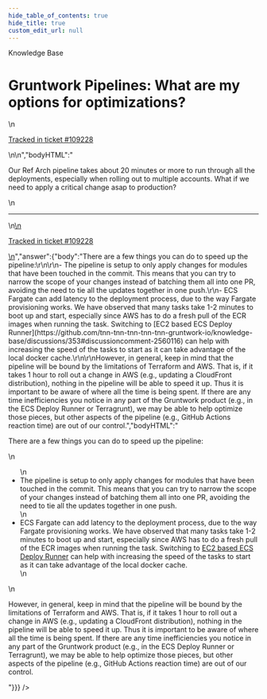 ```yaml
---
hide_table_of_contents: true
hide_title: true
custom_edit_url: null
---
```



<head>
  <link rel="canonical" href="https://github.com/tnn-tnn-tnn-tnn-tnn-gruntwork-io/knowledge-base/discussions/553" />
</head>

<CenterLayout>
<span className="searchCategory">Knowledge Base</span>
<h1>Gruntwork Pipelines: What are my options for optimizations?</h1>
<GitHub discussion={{"id":"D_kwDOF8slf84AQs-_","number":553,"author":{"login":"yorinasub17"},"title":"Gruntwork Pipelines: What are my options for optimizations?","body":"\nOur Ref Arch pipeline takes about 20 minutes or more to run through all the deployments, especially when rolling out to multiple accounts. What if we need to apply a critical change asap to production?\n\n---\n\n<ins datetime=\"2022-09-09T14:56:25Z\">\n  <p><a href=\"https://support.gruntwork.io/hc/requests/109228\">Tracked in ticket #109228</a></p>\n</ins>\n","bodyHTML":"<p dir=\"auto\">Our Ref Arch pipeline takes about 20 minutes or more to run through all the deployments, especially when rolling out to multiple accounts. What if we need to apply a critical change asap to production?</p>\n<hr>\n<ins datetime=\"2022-09-09T14:56:25Z\">\n  <p dir=\"auto\"><a href=\"https://support.gruntwork.io/hc/requests/109228\" rel=\"nofollow\">Tracked in ticket #109228</a></p>\n</ins>","answer":{"body":"There are a few things you can do to speed up the pipeline:\r\n\r\n- The pipeline is setup to only apply changes for modules that have been touched in the commit. This means that you can try to narrow the scope of your changes instead of batching them all into one PR, avoiding the need to tie all the updates together in one push.\r\n- ECS Fargate can add latency to the deployment process, due to the way Fargate provisioning works. We have observed that many tasks take 1-2 minutes to boot up and start, especially since AWS has to do a fresh pull of the ECR images when running the task. Switching to [EC2 based ECS Deploy Runner](https://github.com/tnn-tnn-tnn-tnn-tnn-gruntwork-io/knowledge-base/discussions/353#discussioncomment-2560116) can help with increasing the speed of the tasks to start as it can take advantage of the local docker cache.\r\n\r\nHowever, in general, keep in mind that the pipeline will be bound by the limitations of Terraform and AWS. That is, if it takes 1 hour to roll out a change in AWS (e.g., updating a CloudFront distribution), nothing in the pipeline will be able to speed it up. Thus it is important to be aware of where all the time is being spent. If there are any time inefficiencies you notice in any part of the Gruntwork product (e.g., in the ECS Deploy Runner or Terragrunt), we may be able to help optimize those pieces, but other aspects of the pipeline (e.g., GitHub Actions reaction time) are out of our control.","bodyHTML":"<p dir=\"auto\">There are a few things you can do to speed up the pipeline:</p>\n<ul dir=\"auto\">\n<li>The pipeline is setup to only apply changes for modules that have been touched in the commit. This means that you can try to narrow the scope of your changes instead of batching them all into one PR, avoiding the need to tie all the updates together in one push.</li>\n<li>ECS Fargate can add latency to the deployment process, due to the way Fargate provisioning works. We have observed that many tasks take 1-2 minutes to boot up and start, especially since AWS has to do a fresh pull of the ECR images when running the task. Switching to <a href=\"https://github.com/tnn-tnn-tnn-tnn-tnn-gruntwork-io/knowledge-base/discussions/353#discussioncomment-2560116\" data-hovercard-type=\"discussion\" data-hovercard-url=\"/tnn-tnn-tnn-tnn-tnn-gruntwork-io/knowledge-base/discussions/353/hovercard?comment_id=2560116\">EC2 based ECS Deploy Runner</a> can help with increasing the speed of the tasks to start as it can take advantage of the local docker cache.</li>\n</ul>\n<p dir=\"auto\">However, in general, keep in mind that the pipeline will be bound by the limitations of Terraform and AWS. That is, if it takes 1 hour to roll out a change in AWS (e.g., updating a CloudFront distribution), nothing in the pipeline will be able to speed it up. Thus it is important to be aware of where all the time is being spent. If there are any time inefficiencies you notice in any part of the Gruntwork product (e.g., in the ECS Deploy Runner or Terragrunt), we may be able to help optimize those pieces, but other aspects of the pipeline (e.g., GitHub Actions reaction time) are out of our control.</p>"}}} />

</CenterLayout>
  

<!-- ##DOCS-SOURCER-START
{
  "sourcePlugin": "github-discussions",
  "hash": "b2fe9ac5fff228f6fd6d8687a3984c2a"
}
##DOCS-SOURCER-END -->
